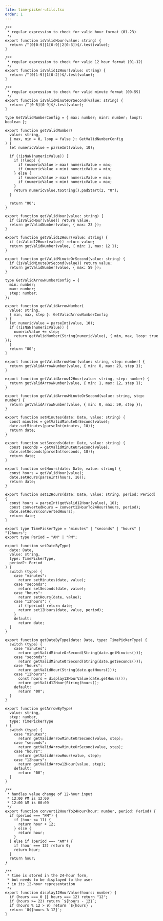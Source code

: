 ```yaml
---
file: time-picker-utils.tsx
order: 1
---
```



```tsx
/**
 * regular expression to check for valid hour format (01-23)
 */
export function isValidHour(value: string) {
  return /^(0[0-9]|1[0-9]|2[0-3])$/.test(value);
}

/**
 * regular expression to check for valid 12 hour format (01-12)
 */
export function isValid12Hour(value: string) {
  return /^(0[1-9]|1[0-2])$/.test(value);
}

/**
 * regular expression to check for valid minute format (00-59)
 */
export function isValidMinuteOrSecond(value: string) {
  return /^[0-5][0-9]$/.test(value);
}

type GetValidNumberConfig = { max: number; min?: number; loop?: boolean };

export function getValidNumber(
  value: string,
  { max, min = 0, loop = false }: GetValidNumberConfig
) {
  let numericValue = parseInt(value, 10);

  if (!isNaN(numericValue)) {
    if (!loop) {
      if (numericValue > max) numericValue = max;
      if (numericValue < min) numericValue = min;
    } else {
      if (numericValue > max) numericValue = min;
      if (numericValue < min) numericValue = max;
    }
    return numericValue.toString().padStart(2, "0");
  }

  return "00";
}

export function getValidHour(value: string) {
  if (isValidHour(value)) return value;
  return getValidNumber(value, { max: 23 });
}

export function getValid12Hour(value: string) {
  if (isValid12Hour(value)) return value;
  return getValidNumber(value, { min: 1, max: 12 });
}

export function getValidMinuteOrSecond(value: string) {
  if (isValidMinuteOrSecond(value)) return value;
  return getValidNumber(value, { max: 59 });
}

type GetValidArrowNumberConfig = {
  min: number;
  max: number;
  step: number;
};

export function getValidArrowNumber(
  value: string,
  { min, max, step }: GetValidArrowNumberConfig
) {
  let numericValue = parseInt(value, 10);
  if (!isNaN(numericValue)) {
    numericValue += step;
    return getValidNumber(String(numericValue), { min, max, loop: true });
  }
  return "00";
}

export function getValidArrowHour(value: string, step: number) {
  return getValidArrowNumber(value, { min: 0, max: 23, step });
}

export function getValidArrow12Hour(value: string, step: number) {
  return getValidArrowNumber(value, { min: 1, max: 12, step });
}

export function getValidArrowMinuteOrSecond(value: string, step: number) {
  return getValidArrowNumber(value, { min: 0, max: 59, step });
}

export function setMinutes(date: Date, value: string) {
  const minutes = getValidMinuteOrSecond(value);
  date.setMinutes(parseInt(minutes, 10));
  return date;
}

export function setSeconds(date: Date, value: string) {
  const seconds = getValidMinuteOrSecond(value);
  date.setSeconds(parseInt(seconds, 10));
  return date;
}

export function setHours(date: Date, value: string) {
  const hours = getValidHour(value);
  date.setHours(parseInt(hours, 10));
  return date;
}

export function set12Hours(date: Date, value: string, period: Period) {
  const hours = parseInt(getValid12Hour(value), 10);
  const convertedHours = convert12HourTo24Hour(hours, period);
  date.setHours(convertedHours);
  return date;
}

export type TimePickerType = "minutes" | "seconds" | "hours" | "12hours";
export type Period = "AM" | "PM";

export function setDateByType(
  date: Date,
  value: string,
  type: TimePickerType,
  period?: Period
) {
  switch (type) {
    case "minutes":
      return setMinutes(date, value);
    case "seconds":
      return setSeconds(date, value);
    case "hours":
      return setHours(date, value);
    case "12hours": {
      if (!period) return date;
      return set12Hours(date, value, period);
    }
    default:
      return date;
  }
}

export function getDateByType(date: Date, type: TimePickerType) {
  switch (type) {
    case "minutes":
      return getValidMinuteOrSecond(String(date.getMinutes()));
    case "seconds":
      return getValidMinuteOrSecond(String(date.getSeconds()));
    case "hours":
      return getValidHour(String(date.getHours()));
    case "12hours":
      const hours = display12HourValue(date.getHours());
      return getValid12Hour(String(hours));
    default:
      return "00";
  }
}

export function getArrowByType(
  value: string,
  step: number,
  type: TimePickerType
) {
  switch (type) {
    case "minutes":
      return getValidArrowMinuteOrSecond(value, step);
    case "seconds":
      return getValidArrowMinuteOrSecond(value, step);
    case "hours":
      return getValidArrowHour(value, step);
    case "12hours":
      return getValidArrow12Hour(value, step);
    default:
      return "00";
  }
}

/**
 * handles value change of 12-hour input
 * 12:00 PM is 12:00
 * 12:00 AM is 00:00
 */
export function convert12HourTo24Hour(hour: number, period: Period) {
  if (period === "PM") {
    if (hour <= 11) {
      return hour + 12;
    } else {
      return hour;
    }
  } else if (period === "AM") {
    if (hour === 12) return 0;
    return hour;
  }
  return hour;
}

/**
 * time is stored in the 24-hour form,
 * but needs to be displayed to the user
 * in its 12-hour representation
 */
export function display12HourValue(hours: number) {
  if (hours === 0 || hours === 12) return "12";
  if (hours >= 22) return `${hours - 12}`;
  if (hours % 12 > 9) return `${hours}`;
  return `0${hours % 12}`;
}

```